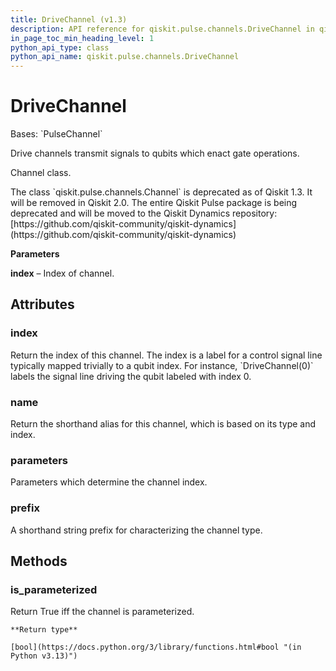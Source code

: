 ```yaml
---
title: DriveChannel (v1.3)
description: API reference for qiskit.pulse.channels.DriveChannel in qiskit v1.3
in_page_toc_min_heading_level: 1
python_api_type: class
python_api_name: qiskit.pulse.channels.DriveChannel
---
```


# DriveChannel

<Class id="qiskit.pulse.channels.DriveChannel" isDedicatedPage={true} github="https://github.com/Qiskit/qiskit/tree/stable/1.3/qiskit/pulse/channels.py#L179-L182" signature="qiskit.pulse.channels.DriveChannel(*args, **kwargs)" modifiers="class">
  Bases: `PulseChannel`

  Drive channels transmit signals to qubits which enact gate operations.

  Channel class.

  <Admonition title="Deprecated since version 1.3" type="danger">
    The class `qiskit.pulse.channels.Channel` is deprecated as of Qiskit 1.3. It will be removed in Qiskit 2.0. The entire Qiskit Pulse package is being deprecated and will be moved to the Qiskit Dynamics repository: [https://github.com/qiskit-community/qiskit-dynamics](https://github.com/qiskit-community/qiskit-dynamics)
  </Admonition>

  **Parameters**

  **index** – Index of channel.

  ## Attributes

  ### index

  <Attribute id="qiskit.pulse.channels.DriveChannel.index">
    Return the index of this channel. The index is a label for a control signal line typically mapped trivially to a qubit index. For instance, `DriveChannel(0)` labels the signal line driving the qubit labeled with index 0.
  </Attribute>

  ### name

  <Attribute id="qiskit.pulse.channels.DriveChannel.name">
    Return the shorthand alias for this channel, which is based on its type and index.
  </Attribute>

  ### parameters

  <Attribute id="qiskit.pulse.channels.DriveChannel.parameters">
    Parameters which determine the channel index.
  </Attribute>

  ### prefix

  <Attribute id="qiskit.pulse.channels.DriveChannel.prefix" attributeTypeHint="str | None" attributeValue="'d'">
    A shorthand string prefix for characterizing the channel type.
  </Attribute>

  ## Methods

  ### is\_parameterized

  <Function id="qiskit.pulse.channels.DriveChannel.is_parameterized" github="https://github.com/Qiskit/qiskit/tree/stable/1.3/qiskit/pulse/channels.py#L137-L139" signature="is_parameterized()">
    Return True iff the channel is parameterized.

    **Return type**

    [bool](https://docs.python.org/3/library/functions.html#bool "(in Python v3.13)")
  </Function>
</Class>

